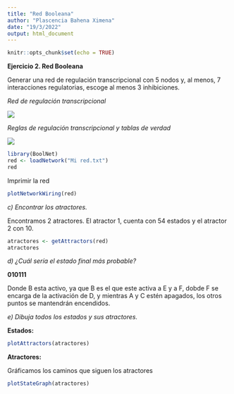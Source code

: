 ---
title: "Red Booleana"
author: "Plascencia Bahena Ximena"
date: "19/3/2022"
output: html_document
---

```{r setup, include=FALSE}
knitr::opts_chunk$set(echo = TRUE)
```

**Ejercicio 2. Red Booleana**

Generar una red de regulación transcripcional con 5 nodos y, al menos, 7 interacciones regulatorias, escoge al menos 3 inhibiciones.

*Red de regulación transcripcional*

![ ](https://lh3.googleusercontent.com/EihLILZUlCkKuYxmgzCWenXmEuamZ_aTjF5xCz61ivk8xL9hmDsMW9DLhYSBrTzmiEssxDW9F6hugTA4EJdF7L18wm2jdiwv53PnfSoSF1Xdj_DJ76Tb5FLe_bHDpgO6QpCNYjLXltC-6Ymi7ZBArwxBox_3hwyASBsRXqCj2zcBRRYIxVGWmH6ffJZy_x9bucBttZEErYFoFfhB3Ha3uuIE_Dz3hcuBJab2qyHuhSczSeYdmMTD5duU0QI1SOT6WLxJ8Ud6HfwJ-K8fHkGEBpJWCwkr36mueZE4gETIGStzZvw7lI5hYCxviaybxp2tNMsjHvreEHVXKdcnIMt1pMndOfTisb2yEPa9UL7Uzi15yE1eZDYXXU9Zp28jnG1mjb8ift-wRdZRTBUatO6K4g-YWmRJeP99vg9dWLQgEu81D9RDwqdQyLbLwpAvg2Tc91DEnqSiG2pw9kyypk3ZTfcD9M4ONyH5QHEXksK8HDSj6gd5QVArpxHSHoVrAceFFYfSfUrkoxxMd-Ava4IcjhgZFnX6KyBDYJgmLPyOKWndCrGXMv9Wlxttrb7-l-D9QbKUgYrxgTlC3gy6El3P00fRtwcvya9tChLPv2C-vPd7-g0JOQ04uy9-E0xl7X9YZ0dp2r7RvUS6zk5djJ9IZAnBnAYzxoynxLABMZq8poRaFacCXpWMC4zTZTthE2MTEZYyw_FPf-VHbi1SDaitiFhxHWp9jUnS3uxORw08reWLoHHanOeyuBnxp7AZwh4=w468-h308-no?authuser=0)

*Reglas de regulación transcripcional y tablas de verdad*

![ ](https://lh3.googleusercontent.com/5wEGNETZXMWXL_ky67DHSltjQZ0ePYxftgHMguPPDaPUOEAabfCTq98Jrg6tK39FIVFme63W8xfD_ujfwyh-PCgEYTUJclDnnSwhN9tRjGrNRV0hTAtV0AuYW7I-hVShez63lCDi0DprZO8vPUU7y85XahWAZ60WFplmXkUmDRLKpz5cIaSMFhPzUOq5J2w22H9lkfJ-WjXSDlHavmfBmy-GN65gGgQB9rTG481Ha8fov54tiI89mqiv30yp-3ZpwtWi62tO8ikPinqvAa2DjJkLKTscAnDSwXDshqVs8kfIwwaN7fivrbdTRF_rhnM7Rp6JbtvM92a2AhJkQ8P1PYH94p-5UTkIHc1hGAGHDExENBj04qqrB6N2oGItKs8FyL9W11w2xd5TMoiQHlFAGz97SHR3u-xQx7MM0VslxUpdXm_MX06droA6cTR1Qr7OsItHk1IJq2w_u5lBirRRZhUDXdXhlEyDebQ9khQajQRh_dcb1t8KV7_hFqpglKRy3xNfkbPy43RdeXtnlmWbr7gJUfUP8AmEtZYxPJU7G56hKIZAg5Q7_RXqRBwsnbeb-mqRFfnGgbrQLvO2GBWSBaapQwTXxdszCSufVv_RtLP1qN1jKGz6pr3wsTtHZ40oG-Titz2b-vcYAG_9Ak1bQP4J7aVQIMgSBBPsW_mkwugDlbW055jEH2Qirb-AqDhFkOtzqwb6YOIGu1IPk_0sCrsL0PN3aaMCE2sZ9usCZgYcfuFPNzB40S29HOT5mBw=w893-h495-no?authuser=0)

```{r}
library(BoolNet)
red <- loadNetwork("Mi red.txt")
red
```

Imprimir la red
```{r, echo=FALSE}
plotNetworkWiring(red)
```

*c) Encontrar los atractores.*

Encontramos 2 atractores. El atractor 1, cuenta con 54 estados y el atractor 2 con 10.

```{r}
atractores <- getAttractors(red)
atractores
```

*d) ¿Cuál sería el estado final más probable?*

**010111**

Donde B esta activo, ya que B es el que este activa a E y a F, dobde F se encarga de la activación de D, y mientras A y C estén apagados, los otros puntos se mantendrán encendidos.

*e) Dibuja todos los estados y sus atractores.*

**Estados:**
```{r, echo=FALSE}
plotAttractors(atractores)

```

**Atractores:**

Gráficamos los caminos que siguen los atractores

```{r, echo=FALSE}
plotStateGraph(atractores)

```
